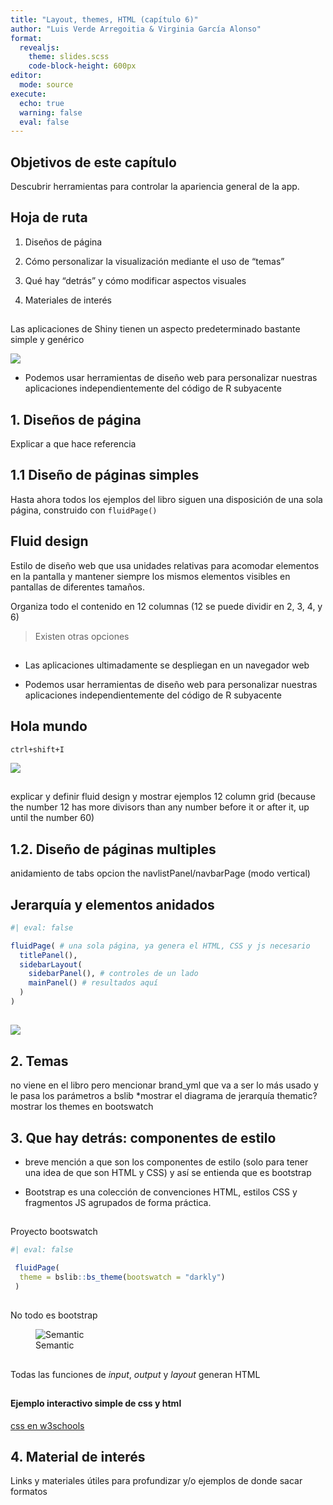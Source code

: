 ```yaml
---
title: "Layout, themes, HTML (capítulo 6)"
author: "Luis Verde Arregoitia & Virginia García Alonso"
format: 
  revealjs:
    theme: slides.scss
    code-block-height: 600px
editor: 
  mode: source
execute: 
  echo: true
  warning: false
  eval: false
---
```

## Objetivos de este capítulo

Descubrir herramientas para controlar la apariencia general de la app.

## Hoja de ruta 

1. Diseños de página

2. Cómo personalizar la visualización mediante el uso de "temas"

3. Qué hay "detrás" y cómo modificar aspectos visuales

4. Materiales de interés

##

Las aplicaciones de Shiny tienen un aspecto predeterminado bastante simple y genérico

![](https://mastering-shiny.org/demos/basic-ui/numeric.png)

- Podemos usar herramientas de diseño web para personalizar nuestras aplicaciones independientemente del código de R subyacente  

##


## 1. Diseños de página

Explicar a que hace referencia

## 1.1 Diseño de páginas simples

Hasta ahora todos los ejemplos del libro siguen una disposición de una sola página, construido con `fluidPage()`

## **Fluid** design

Estilo de diseño web que usa unidades relativas para acomodar elementos en la pantalla y mantener siempre los mismos elementos visibles en pantallas de diferentes tamaños.

Organiza todo el contenido en 12 columnas (12 se puede dividir en 2, 3, 4, y 6)

> Existen otras opciones 

## 

- Las aplicaciones ultimadamente se despliegan en un navegador web

- Podemos usar herramientas de diseño web para personalizar nuestras aplicaciones independientemente del código de R subyacente  

## Hola mundo

`ctrl+shift+I`

![](imgs/inspector.png)

##

explicar y definir  fluid design y mostrar ejemplos
12 column grid (because the number 12 has more divisors than any number before it or after it, up until the number 60)

## 1.2. Diseño de páginas multiples

anidamiento de tabs
opcion the navlistPanel/navbarPage (modo vertical)


## Jerarquía y elementos anidados

```r
#| eval: false

fluidPage( # una sola página, ya genera el HTML, CSS y js necesario
  titlePanel(),
  sidebarLayout(
    sidebarPanel(), # controles de un lado
    mainPanel() # resultados aquí
  )
)

```


##

![](https://mastering-shiny.org/diagrams/action-layout/sidebar.png)

## 2. Temas

no viene en el libro pero mencionar brand_yml que va a ser lo más usado y le pasa los parámetros a bslib *mostrar el diagrama de jerarquía
thematic?
mostrar los themes en bootswatch 


## 3. Que hay detrás: componentes de estilo

- breve mención a que son los componentes de estilo (solo para tener una idea de que son HTML y CSS) y así se entienda que es bootstrap

- Bootstrap es una colección de convenciones HTML, estilos CSS y fragmentos JS agrupados de forma práctica.

##

Proyecto bootswatch

```r
#| eval: false

 fluidPage(
  theme = bslib::bs_theme(bootswatch = "darkly")
 )
```

##

No todo es bootstrap

![Semantic](https://connect.appsilon.com/shiny-semantic-components/)

##

Todas las funciones de _input_, _output_ y _layout_ generan HTML

## 

#### Ejemplo interactivo simple de css y html

[css en w3schools](https://www.w3schools.com/html/tryit.asp?filename=tryhtml_css_inline)

## 4. Material de interés

Links y materiales útiles para profundizar y/o ejemplos de donde sacar formatos


